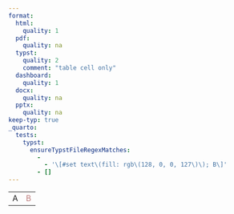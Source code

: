 ```yaml
---
format:
  html:
    quality: 1
  pdf:
    quality: na
  typst:
    quality: 2
    comment: "table cell only"
  dashboard:
    quality: 1
  docx:
    quality: na
  pptx:
    quality: na
keep-typ: true
_quarto:
  tests:
    typst:
      ensureTypstFileRegexMatches:
        -
          - '\[#set text\(fill: rgb\(128, 0, 0, 127\)\); B\]'
        - []
---
```


```{=html}
<table>
    <tr><td>A</td><td style="color: maroon; opacity: 0.5">B</td></tr>
</table>
```

